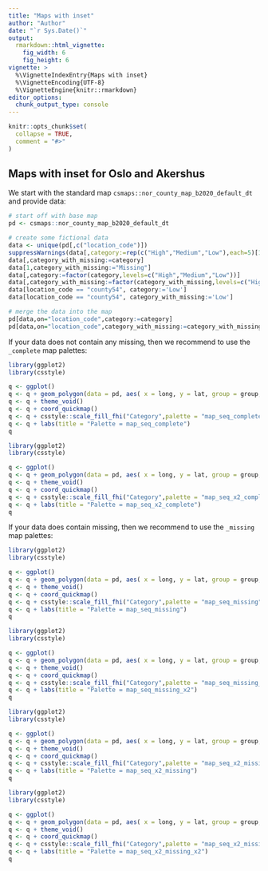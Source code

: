 ```yaml
---
title: "Maps with inset"
author: "Author"
date: "`r Sys.Date()`"
output:
  rmarkdown::html_vignette:
    fig_width: 6
    fig_height: 6
vignette: >
  %\VignetteIndexEntry{Maps with inset}
  %\VignetteEncoding{UTF-8}
  %\VignetteEngine{knitr::rmarkdown}
editor_options: 
  chunk_output_type: console
---
```


```r
knitr::opts_chunk$set(
  collapse = TRUE,
  comment = "#>"
)
```

## Maps with inset for Oslo and Akershus

We start with the standard map `csmaps::nor_county_map_b2020_default_dt` and provide data:

```r
# start off with base map
pd <- csmaps::nor_county_map_b2020_default_dt

# create some fictional data
data <- unique(pd[,c("location_code")])
suppressWarnings(data[,category:=rep(c("High","Medium","Low"),each=5)[1:.N]])
data[,category_with_missing:=category]
data[1,category_with_missing:="Missing"]
data[,category:=factor(category,levels=c("High","Medium","Low"))]
data[,category_with_missing:=factor(category_with_missing,levels=c("High","Medium","Low","Missing"))]
data[location_code == "county54", category:='Low']
data[location_code == "county54", category_with_missing:='Low']

# merge the data into the map
pd[data,on="location_code",category:=category]
pd[data,on="location_code",category_with_missing:=category_with_missing]
```

If your data does not contain any missing, then we recommend to use the `_complete` map palettes:

```r
library(ggplot2)
library(csstyle)

q <- ggplot()
q <- q + geom_polygon(data = pd, aes( x = long, y = lat, group = group, fill=category), color="black")
q <- q + theme_void()
q <- q + coord_quickmap()
q <- q + csstyle::scale_fill_fhi("Category",palette = "map_seq_complete", direction = 1, drop=F)
q <- q + labs(title = "Palette = map_seq_complete")
q
```

```r
library(ggplot2)
library(csstyle)

q <- ggplot()
q <- q + geom_polygon(data = pd, aes( x = long, y = lat, group = group, fill=category), color="black")
q <- q + theme_void()
q <- q + coord_quickmap()
q <- q + csstyle::scale_fill_fhi("Category",palette = "map_seq_x2_complete", direction = 1, drop=F)
q <- q + labs(title = "Palette = map_seq_x2_complete")
q
```

If your data does contain missing, then we recommend to use the `_missing` map palettes:

```r
library(ggplot2)
library(csstyle)

q <- ggplot()
q <- q + geom_polygon(data = pd, aes( x = long, y = lat, group = group, fill=category_with_missing), color="black", size=0.2)
q <- q + theme_void()
q <- q + coord_quickmap()
q <- q + csstyle::scale_fill_fhi("Category",palette = "map_seq_missing", direction = 1, drop=F)
q <- q + labs(title = "Palette = map_seq_missing")
q
```

```r
library(ggplot2)
library(csstyle)

q <- ggplot()
q <- q + geom_polygon(data = pd, aes( x = long, y = lat, group = group, fill=category_with_missing), color="black", size=0.2)
q <- q + theme_void()
q <- q + coord_quickmap()
q <- q + csstyle::scale_fill_fhi("Category",palette = "map_seq_missing_x2", direction = 1, drop=F)
q <- q + labs(title = "Palette = map_seq_missing_x2")
q
```

```r
library(ggplot2)
library(csstyle)

q <- ggplot()
q <- q + geom_polygon(data = pd, aes( x = long, y = lat, group = group, fill=category_with_missing), color="black", size=0.2)
q <- q + theme_void()
q <- q + coord_quickmap()
q <- q + csstyle::scale_fill_fhi("Category",palette = "map_seq_x2_missing", direction = 1, drop=F)
q <- q + labs(title = "Palette = map_seq_x2_missing")
q
```

```r
library(ggplot2)
library(csstyle)

q <- ggplot()
q <- q + geom_polygon(data = pd, aes( x = long, y = lat, group = group, fill=category_with_missing), color="black", size=0.2)
q <- q + theme_void()
q <- q + coord_quickmap()
q <- q + csstyle::scale_fill_fhi("Category",palette = "map_seq_x2_missing_x2", direction = 1, drop=F)
q <- q + labs(title = "Palette = map_seq_x2_missing_x2")
q
```
